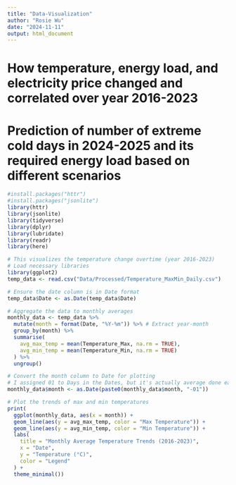 ```yaml
---
title: "Data-Visualization"
author: "Rosie Wu"
date: "2024-11-11"
output: html_document
---
```

# How temperature, energy load, and electricity price changed and correlated over year 2016-2023
# Prediction of number of extreme cold days in 2024-2025 and its required energy load based on different scenarios

```r
#install.packages("httr")
#install.packages("jsonlite")
library(httr)
library(jsonlite)
library(tidyverse)
library(dplyr)
library(lubridate)
library(readr)
library(here)
```

```r
# This visualizes the temperature change overtime (year 2016-2023)
# Load necessary libraries
library(ggplot2)
temp_data <- read.csv("Data/Processed/Temperature_MaxMin_Daily.csv")

# Ensure the date column is in Date format
temp_data$Date <- as.Date(temp_data$Date)

# Aggregate the data to monthly averages
monthly_data <- temp_data %>%
  mutate(month = format(Date, "%Y-%m")) %>% # Extract year-month
  group_by(month) %>%
  summarise(
    avg_max_temp = mean(Temperature_Max, na.rm = TRUE),
    avg_min_temp = mean(Temperature_Min, na.rm = TRUE)
  ) %>%
  ungroup()

# Convert the month column to Date for plotting
# I assigned 01 to Days in the Dates, but it's actually average done earlier
monthly_data$month <- as.Date(paste0(monthly_data$month, "-01"))

# Plot the trends of max and min temperatures
print(
  ggplot(monthly_data, aes(x = month)) +
  geom_line(aes(y = avg_max_temp, color = "Max Temperature")) +
  geom_line(aes(y = avg_min_temp, color = "Min Temperature")) +
  labs(
    title = "Monthly Average Temperature Trends (2016-2023)",
    x = "Date",
    y = "Temperature (°C)",
    color = "Legend"
  ) +
  theme_minimal())

```
```r

```

